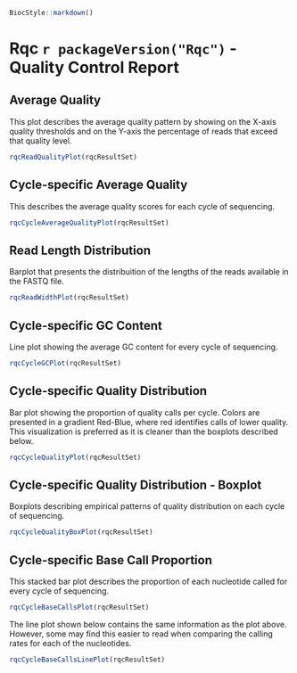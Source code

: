 ```r
BiocStyle::markdown()
```

# Rqc `r packageVersion("Rqc")` - Quality Control Report

## Average Quality
This plot describes the average quality pattern by showing on the
X-axis quality thresholds and on the Y-axis the percentage of reads
that exceed that quality level.
```r
rqcReadQualityPlot(rqcResultSet)
```

## Cycle-specific Average Quality
This describes the average quality scores for each cycle of sequencing.
```r
rqcCycleAverageQualityPlot(rqcResultSet)
```

## Read Length Distribution
Barplot that presents the distribuition of the lengths of the reads available in the FASTQ file.
```r
rqcReadWidthPlot(rqcResultSet)
```

## Cycle-specific GC Content
Line plot showing the average GC content for every cycle of sequencing.
```r
rqcCycleGCPlot(rqcResultSet)
```

## Cycle-specific Quality Distribution
Bar plot showing the proportion of quality calls per cycle. Colors are
presented in a gradient Red-Blue, where red identifies calls of lower
quality. This visualization is preferred as it is cleaner than the
boxplots described below.
```r
rqcCycleQualityPlot(rqcResultSet)
```

## Cycle-specific Quality Distribution - Boxplot
Boxplots describing empirical patterns of quality distribution on each cycle of sequencing.
```r
rqcCycleQualityBoxPlot(rqcResultSet)
```

## Cycle-specific Base Call Proportion
This stacked bar plot describes the proportion of each nucleotide called for every cycle of sequencing.
```r
rqcCycleBaseCallsPlot(rqcResultSet)
```

The line plot shown below contains the same information as the plot
above. However, some may find this easier to read when comparing the
calling rates for each of the nucleotides.
```r
rqcCycleBaseCallsLinePlot(rqcResultSet)
```
